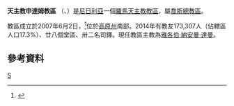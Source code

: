 {{Infobox Roman Catholic diocese
|Roman Catholic Diocese of = 天主教申達姆教區
|Latin name of diocese = Dioecesis Shendamensis
|image =
|caption =
|location = [[尼日利亞|尼日利亞]]
|territory =高原州南部
|population =173,307
|rite = 拉丁禮
|patron = 
|province = 喬斯
|established = 2007年
|cathedral = 聖心主教座堂
|co-cathedral =
|leadership = 主教
|website = 
|教宗 =
|metropolitan =
|ordinary = 雅各伯‧納安曼‧達曼

|coadjutor bishop =
|auxiliary =
}}

'''天主教申達姆教區''' （{{lang-la|Dioecesis Shendamensis}}、{{lang-en|Diocese of Shendam}}）是[[尼日利亞|尼日利亞]]一個[[羅馬天主教|羅馬天主教]][[教區|教區]]，屬[[天主教喬斯總教區|喬斯總教區]]。

教區成立於2007年6月2日，<ref>{{Cite web |url=http://www.vatican.va/holy_father/benedict_xvi/apost_constitutions/documents/hf_ben-xvi_apc_20070602_shendamensis_lt.html |title=升為教區的宗座憲令 |access-date=2014-03-03 |archive-date=2013-07-19 |archive-url=https://web.archive.org/web/20130719203123/http://www.vatican.va/holy_father/benedict_xvi/apost_constitutions/documents/hf_ben-xvi_apc_20070602_shendamensis_lt.html |dead-url=no }}</ref>位於[[高原州|高原州]]南部。2014年有教友173,307人（佔轄區人口17.3%）、廿八個堂區、卅二名司鐸。現任教區主教為[[雅各伯‧納安曼‧達曼|雅各伯‧納安曼‧達曼]]。
==參考資料==

{{reflist}}
{{尼日利亞天主教教區}}
[[Category:尼日利亞天主教教區|S]]